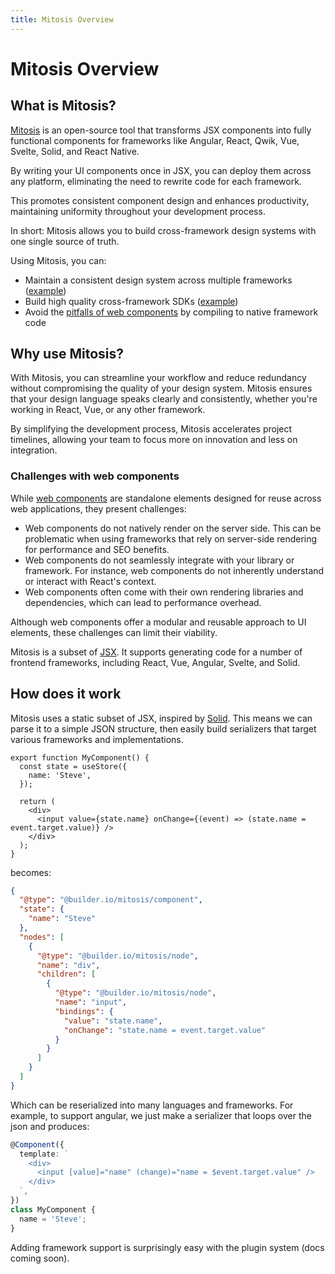 ```yaml
---
title: Mitosis Overview
---
```


# Mitosis Overview

## What is Mitosis?

[Mitosis](https://github.com/BuilderIO/mitosis) is an open-source tool that transforms JSX components into fully functional components for frameworks like Angular, React, Qwik, Vue, Svelte, Solid, and React Native.

By writing your UI components once in JSX, you can deploy them across any platform, eliminating the need to rewrite code for each framework.

This promotes consistent component design and enhances productivity, maintaining uniformity throughout your development process.

In short: Mitosis allows you to build cross-framework design systems with one single source of truth.

Using Mitosis, you can:

- Maintain a consistent design system across multiple frameworks ([example](https://github.com/db-ui/mono))
- Build high quality cross-framework SDKs ([example](https://github.com/BuilderIO/builder/tree/main/packages/sdks#builderio-sdks))
- Avoid the [pitfalls of web components](https://mitosis.builder.io/docs/overview/) by compiling to native framework code

## Why use Mitosis?

With Mitosis, you can streamline your workflow and reduce redundancy without compromising the quality of your design system. Mitosis ensures that your design language speaks clearly and consistently, whether you're working in React, Vue, or any other framework.

By simplifying the development process, Mitosis accelerates project timelines, allowing your team to focus more on innovation and less on integration.

### Challenges with web components

While [web components](https://developer.mozilla.org/en-US/docs/Web/API/Web_components) are standalone elements designed for reuse across web applications, they present challenges:

- Web components do not natively render on the server side. This can be problematic when using frameworks that rely on server-side rendering for performance and SEO benefits.
- Web components do not seamlessly integrate with your library or framework. For instance, web components do not inherently understand or interact with React's context.
- Web components often come with their own rendering libraries and dependencies, which can lead to performance overhead.

Although web components offer a modular and reusable approach to UI elements, these challenges can limit their viability.

Mitosis is a subset of [JSX](https://github.com/facebook/jsx). It supports generating code for a number of frontend frameworks, including React, Vue, Angular, Svelte, and Solid.

## How does it work

Mitosis uses a static subset of JSX, inspired by [Solid](https://www.solidjs.com/guide#jsx-compilation). This means we can parse it to a simple JSON structure, then easily build serializers that target various frameworks and implementations.

```tsx
export function MyComponent() {
  const state = useStore({
    name: 'Steve',
  });

  return (
    <div>
      <input value={state.name} onChange={(event) => (state.name = event.target.value)} />
    </div>
  );
}
```

becomes:

```json
{
  "@type": "@builder.io/mitosis/component",
  "state": {
    "name": "Steve"
  },
  "nodes": [
    {
      "@type": "@builder.io/mitosis/node",
      "name": "div",
      "children": [
        {
          "@type": "@builder.io/mitosis/node",
          "name": "input",
          "bindings": {
            "value": "state.name",
            "onChange": "state.name = event.target.value"
          }
        }
      ]
    }
  ]
}
```

Which can be reserialized into many languages and frameworks. For example, to support angular, we just make a serializer that loops over the json and produces:

```typescript
@Component({
  template: `
    <div>
      <input [value]="name" (change)="name = $event.target.value" />
    </div>
  `,
})
class MyComponent {
  name = 'Steve';
}
```

Adding framework support is surprisingly easy with the plugin system (docs coming soon).
